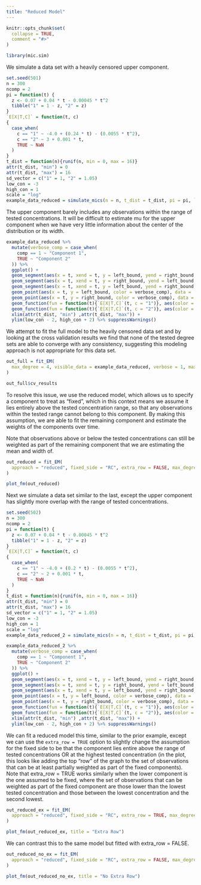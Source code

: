 ```yaml
---
title: "Reduced Model"
---
```


```r
knitr::opts_chunk$set(
  collapse = TRUE,
  comment = "#>"
)
```

```r
library(mic.sim)
```
  
  
We simulate a data set with a heavily censored upper component. 
  
```r
set.seed(501)
n = 300
ncomp = 2
pi = function(t) {
  z <- 0.07 + 0.04 * t - 0.00045 * t^2
  tibble("1" = 1 - z, "2" = z)
}
`E[X|T,C]` = function(t, c)
{
  case_when(
    c == "1" ~ -4.0 + (0.24 * t) - (0.0055 * t^2),
    c == "2" ~ 3 + 0.001 * t,
    TRUE ~ NaN
  )
}
t_dist = function(n){runif(n, min = 0, max = 16)}
attr(t_dist, "min") = 0
attr(t_dist, "max") = 16
sd_vector = c("1" = 1, "2" = 1.05)
low_con = -3
high_con = 1
scale = "log"
example_data_reduced = simulate_mics(n = n, t_dist = t_dist, pi = pi, `E[X|T,C]` = `E[X|T,C]`, sd_vector = sd_vector, covariate_list = NULL, covariate_effect_vector = c(0), low_con = low_con, high_con = high_con, scale = "log") %>% suppressMessages()
```

The upper component barely includes any observations within the range of tested concentrations. It will be difficult to estimate mu for the upper component when we have very little information about the center of the distribution or its width.

```r
example_data_reduced %>% 
  mutate(verbose_comp = case_when(
    comp == 1 ~ "Component 1",
    TRUE ~ "Component 2"
  )) %>% 
  ggplot() +
  geom_segment(aes(x = t, xend = t, y = left_bound, yend = right_bound, color = verbose_comp), data = (. %>% filter(left_bound != -Inf & right_bound != Inf)), alpha = 0.3) +
  geom_segment(aes(x = t, xend = t, y = right_bound, yend = left_bound, color = verbose_comp), data = (. %>% filter(left_bound == -Inf) %>% mutate(left_bound = low_con - 2)), arrow = arrow(length = unit(0.03, "npc")), alpha = 0.3) +
  geom_segment(aes(x = t, xend = t, y = left_bound, yend = right_bound, color = verbose_comp), data = (. %>% filter(right_bound == Inf) %>% mutate(right_bound = high_con + 2)), arrow = arrow(length = unit(0.03, "npc")), alpha = 0.3) +
  geom_point(aes(x = t, y = left_bound, color = verbose_comp), data = . %>% filter(left_bound != -Inf), alpha = 0.3) +
  geom_point(aes(x = t, y = right_bound, color = verbose_comp), data = . %>% filter(right_bound != Inf), alpha = 0.3) +
  geom_function(fun = function(t){`E[X|T,C]`(t, c = "1")}, aes(color = "Component 1 Mean")) +
  geom_function(fun = function(t){`E[X|T,C]`(t, c = "2")}, aes(color = "Component 2 Mean")) +
  xlim(attr(t_dist, "min") ,attr(t_dist, "max")) +
  ylim(low_con - 2, high_con + 2) %>% suppressWarnings()
```

We attempt to fit the full model to the heavily censored data set and by looking at the cross validation results we find that none of the tested degree sets are able to converge with any consistency, suggesting this modeling approach is not appropriate for this data set.

```r
out_full = fit_EM(
  max_degree = 4, visible_data = example_data_reduced, verbose = 1, max_it = 30
)
```
```r
out_full$cv_results
```

To resolve this issue, we use the reduced model, which allows us to specify a component to treat as "fixed", which in this context means we assume it lies entirely above the tested concentration range, so that any observations within the tested range cannot belong to this component. By making this assumption, we are able to fit the remaining component and estimate the weights of the components over time. 

Note that observations above or below the tested concentrations can still be weighted as part of the remaining component that we are estimating the mean and width of.

```r
out_reduced = fit_EM(
  approach = "reduced", fixed_side = "RC", extra_row = FALSE, max_degree = 4, visible_data = example_data_reduced, verbose = 1
)
```


```r
plot_fm(out_reduced)
```







Next we simulate a data set similar to the last, except the upper component has slightly more overlap with the range of tested concentrations.

```r
set.seed(502)
n = 300
ncomp = 2
pi = function(t) {
  z <- 0.07 + 0.04 * t - 0.00045 * t^2
  tibble("1" = 1 - z, "2" = z)
}
`E[X|T,C]` = function(t, c)
{
  case_when(
    c == "1" ~ -4.0 + (0.2 * t) - (0.0055 * t^2),
    c == "2" ~ 2 + 0.001 * t,
    TRUE ~ NaN
  )
}
t_dist = function(n){runif(n, min = 0, max = 16)}
attr(t_dist, "min") = 0
attr(t_dist, "max") = 16
sd_vector = c("1" = 1, "2" = 1.05)
low_con = -3
high_con = 1
scale = "log"
example_data_reduced_2 = simulate_mics(n = n, t_dist = t_dist, pi = pi, `E[X|T,C]` = `E[X|T,C]`, sd_vector = sd_vector, covariate_list = NULL, covariate_effect_vector = c(0), low_con = low_con, high_con = high_con, scale = "log") %>% suppressMessages()
```

```r
example_data_reduced_2 %>% 
  mutate(verbose_comp = case_when(
    comp == 1 ~ "Component 1",
    TRUE ~ "Component 2"
  )) %>% 
  ggplot() +
  geom_segment(aes(x = t, xend = t, y = left_bound, yend = right_bound, color = verbose_comp), data = (. %>% filter(left_bound != -Inf & right_bound != Inf)), alpha = 0.3) +
  geom_segment(aes(x = t, xend = t, y = right_bound, yend = left_bound, color = verbose_comp), data = (. %>% filter(left_bound == -Inf) %>% mutate(left_bound = low_con - 2)), arrow = arrow(length = unit(0.03, "npc")), alpha = 0.3) +
  geom_segment(aes(x = t, xend = t, y = left_bound, yend = right_bound, color = verbose_comp), data = (. %>% filter(right_bound == Inf) %>% mutate(right_bound = high_con + 2)), arrow = arrow(length = unit(0.03, "npc")), alpha = 0.3) +
  geom_point(aes(x = t, y = left_bound, color = verbose_comp), data = . %>% filter(left_bound != -Inf), alpha = 0.3) +
  geom_point(aes(x = t, y = right_bound, color = verbose_comp), data = . %>% filter(right_bound != Inf), alpha = 0.3) +
  geom_function(fun = function(t){`E[X|T,C]`(t, c = "1")}, aes(color = "Component 1 Mean")) +
  geom_function(fun = function(t){`E[X|T,C]`(t, c = "2")}, aes(color = "Component 2 Mean")) +
  xlim(attr(t_dist, "min") ,attr(t_dist, "max")) +
  ylim(low_con - 2, high_con + 2) %>% suppressWarnings()
```

We can fit a reduced model this time, similar to the prior example, except we can use the `extra_row = TRUE` option to slightly change the assumption for the fixed side to be that the component lies entire above the range of tested concentrations OR at the highest tested concentration (in the plot, this looks like adding the top "row" of the graph to the set of observations that can be at least partially weighted as part of the fixed components). 
Note that extra_row = TRUE works similarly when the lower component is the one assumed to be fixed, where the set of observations that can be weighted as part of the fixed component are those lower than the lowest tested concentration and those between the lowest concentration and the second lowest.
```r
out_reduced_ex = fit_EM(
  approach = "reduced", fixed_side = "RC", extra_row = TRUE, max_degree = 4, visible_data = example_data_reduced_2, verbose = 1
)
```

```r
plot_fm(out_reduced_ex, title = "Extra Row")
```


We can contrast this to the same model but fitted with extra_row = FALSE. 

```r
out_reduced_no_ex = fit_EM(
  approach = "reduced", fixed_side = "RC", extra_row = FALSE, max_degree = 4, visible_data = example_data_reduced_2, verbose = 1
)
```



```r
plot_fm(out_reduced_no_ex, title = "No Extra Row")
```


